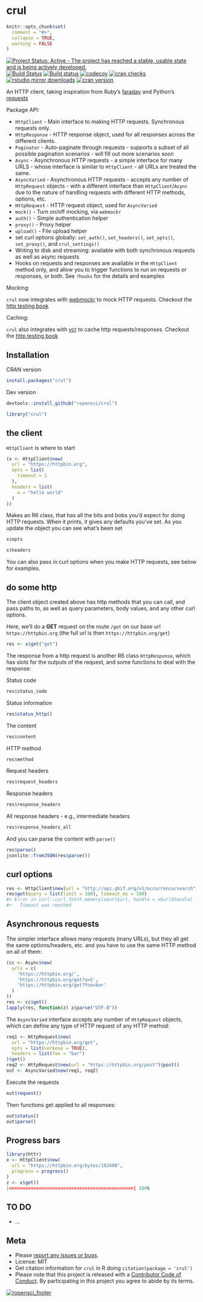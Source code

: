 crul
====

```r
knitr::opts_chunk$set(
  comment = "#>",
  collapse = TRUE,
  warning = FALSE
)
```

[![Project Status: Active - The project has reached a stable, usable state and is being actively developed.](http://www.repostatus.org/badges/latest/active.svg)](http://www.repostatus.org/#active)
[![Build Status](https://travis-ci.org/ropensci/crul.svg?branch=master)](https://travis-ci.org/ropensci/crul)
[![Build status](https://ci.appveyor.com/api/projects/status/i29vjv239yf05qsi?svg=true)](https://ci.appveyor.com/project/sckott/crul)
[![codecov](https://codecov.io/gh/ropensci/crul/branch/master/graph/badge.svg)](https://codecov.io/gh/ropensci/crul)
[![cran checks](https://cranchecks.info/badges/worst/crul)](https://cranchecks.info/pkgs/crul)
[![rstudio mirror downloads](http://cranlogs.r-pkg.org/badges/crul)](https://github.com/metacran/cranlogs.app)
[![cran version](https://www.r-pkg.org/badges/version/crul)](https://cran.r-project.org/package=crul)

An HTTP client, taking inspiration from Ruby's [faraday](https://rubygems.org/gems/faraday) and Python's [requests](http://docs.python-requests.org/en/master/)

Package API:

* `HttpClient` - Main interface to making HTTP requests. Synchronous requests only.
* `HttpResponse` - HTTP response object, used for all responses across the
different clients.
* `Paginator` - Auto-paginate through requests - supports a subset of all possible
pagination scenarios - will fill out more scenarios soon
* `Async` - Asynchronous HTTP requests - a simple interface for many URLS -
whose interface is similar to `HttpClient` - all URLs are treated the same.
* `AsyncVaried` - Asynchronous HTTP requests - accepts any number of `HttpRequest`
objects - with a different interface than `HttpClient`/`Async` due to the nature
of handling requests with different HTTP methods, options, etc.
* `HttpRequest` - HTTP request object, used for `AsyncVaried`
* `mock()` - Turn on/off mocking, via `webmockr`
* `auth()` - Simple authentication helper
* `proxy()` - Proxy helper
* `upload()` - File upload helper
* set curl options globally: `set_auth()`, `set_headers()`, `set_opts()`, `set_proxy()`, and `crul_settings()`
* Writing to disk and streaming: available with both synchronous requests
as well as async requests
* Hooks on requests and responses are available in the `HttpClient` method only, 
and allow you to trigger functions to run on requests or responses, or both.
See `?hooks` for the details and examples

Mocking:

`crul` now integrates with [webmockr](https://github.com/ropensci/webmockr) to mock
HTTP requests. Checkout the [http testing book](https://ropenscilabs.github.io/http-testing-book/)

Caching:

`crul` also integrates with [vcr](https://github.com/ropensci/vcr) to cache http requests/responses. Checkout the [http testing book](https://ropenscilabs.github.io/http-testing-book/)

## Installation

CRAN version

```r
install.packages("crul")
```

Dev version

```r
devtools::install_github("ropensci/crul")
```

```r
library("crul")
```

## the client

`HttpClient` is where to start

```r
(x <- HttpClient$new(
  url = "https://httpbin.org",
  opts = list(
    timeout = 1
  ),
  headers = list(
    a = "hello world"
  )
))
```

Makes an R6 class, that has all the bits and bobs you'd expect for doing HTTP
requests. When it prints, it gives any defaults you've set. As you update
the object you can see what's been set

```r
x$opts
```

```r
x$headers
```

You can also pass in curl options when you make HTTP requests, see below
for examples.

## do some http

The client object created above has http methods that you can call,
and pass paths to, as well as query parameters, body values, and any other
curl options.

Here, we'll do a __GET__ request on the route `/get` on our base url
`https://httpbin.org` (the full url is then `https://httpbin.org/get`)

```r
res <- x$get("get")
```

The response from a http request is another R6 class `HttpResponse`, which
has slots for the outputs of the request, and some functions to deal with
the response:

Status code

```r
res$status_code
```

Status information

```r
res$status_http()
```

The content

```r
res$content
```

HTTP method

```r
res$method
```

Request headers

```r
res$request_headers
```

Response headers

```r
res$response_headers
```

All response headers - e.g., intermediate headers

```r
res$response_headers_all
```

And you can parse the content with `parse()`

```r
res$parse()
jsonlite::fromJSON(res$parse())
```

## curl options

```r
res <- HttpClient$new(url = "http://api.gbif.org/v1/occurrence/search")
res$get(query = list(limit = 100), timeout_ms = 100)
#> Error in curl::curl_fetch_memory(x$url$url, handle = x$url$handle) :
#>   Timeout was reached
```

## Asynchronous requests

The simpler interface allows many requests (many URLs), but they all get the same
options/headers, etc. and you have to use the same HTTP method on all of them:

```r
(cc <- Async$new(
  urls = c(
    'https://httpbin.org/',
    'https://httpbin.org/get?a=5',
    'https://httpbin.org/get?foo=bar'
  )
))
res <- cc$get()
lapply(res, function(z) z$parse("UTF-8"))
```

The `AsyncVaried` interface accepts any number of `HttpRequest` objects, which
can define any type of HTTP request of any HTTP method:

```r
req1 <- HttpRequest$new(
  url = "https://httpbin.org/get",
  opts = list(verbose = TRUE),
  headers = list(foo = "bar")
)$get()
req2 <- HttpRequest$new(url = "https://httpbin.org/post")$post()
out <- AsyncVaried$new(req1, req2)
```

Execute the requests

```r
out$request()
```

Then functions get applied to all responses:

```r
out$status()
out$parse()
```

## Progress bars

```r
library(httr)
x <- HttpClient$new(
  url = "https://httpbin.org/bytes/102400", 
  progress = progress()
)
z <- x$get()
|==============================================| 100%
```


## TO DO

* ...

## Meta

* Please [report any issues or bugs](https://github.com/ropensci/crul/issues).
* License: MIT
* Get citation information for `crul` in R doing `citation(package = 'crul')`
* Please note that this project is released with a [Contributor Code of Conduct][coc].
By participating in this project you agree to abide by its terms.

[![ropensci_footer](https://ropensci.org/public_images/github_footer.png)](https://ropensci.org)

[coc]: https://github.com/ropensci/crul/blob/master/CODE_OF_CONDUCT.md
